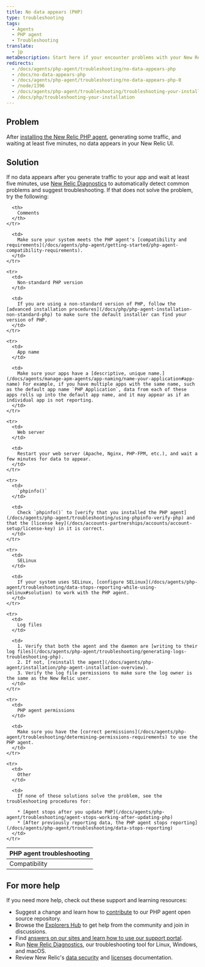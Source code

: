 ```yaml
---
title: No data appears (PHP)
type: troubleshooting
tags:
  - Agents
  - PHP agent
  - Troubleshooting
translate:
  - jp
metaDescription: Start here if your encounter problems with your New Relic PHP agent installation.
redirects:
  - /docs/agents/php-agent/troubleshooting/no-data-appears-php
  - /docs/no-data-appears-php
  - /docs/agents/php-agent/troubleshooting/no-data-appears-php-0
  - /node/1396
  - /docs/agents/php-agent/troubleshooting/troubleshooting-your-installation
  - /docs/php/troubleshooting-your-installation
---
```


## Problem

After [installing the New Relic PHP agent](/docs/agents/php-agent/installation/php-agent-installation-overview), generating some traffic, and waiting at least five minutes, no data appears in your New Relic UI.

## Solution

If no data appears after you generate traffic to your app and wait at least five minutes, use [New Relic Diagnostics](/docs/agents/manage-apm-agents/troubleshooting/new-relic-diagnostics) to automatically detect common problems and suggest troubleshooting. If that does not solve the problem, try the following:

<table>
  <thead>
    <tr>
      <th>
        PHP agent troubleshooting
      </th>

      <th>
        Comments
      </th>
    </tr>
  </thead>

  <tbody>
    <tr>
      <td>
        Compatibility
      </td>

      <td>
        Make sure your system meets the PHP agent's [compatibility and requirements](/docs/agents/php-agent/getting-started/php-agent-compatibility-requirements).
      </td>
    </tr>

    <tr>
      <td>
        Non-standard PHP version
      </td>

      <td>
        If you are using a non-standard version of PHP, follow the [advanced installation procedures](/docs/php/php-agent-installation-non-standard-php) to make sure the default installer can find your version of PHP.
      </td>
    </tr>

    <tr>
      <td>
        App name
      </td>

      <td>
        Make sure your apps have a [descriptive, unique name.](/docs/agents/manage-apm-agents/app-naming/name-your-application#app-name) For example, if you have multiple apps with the same name, such as the default app name `PHP Application`, data from each of these apps rolls up into the default app name, and it may appear as if an individual app is not reporting.
      </td>
    </tr>

    <tr>
      <td>
        Web server
      </td>

      <td>
        Restart your web server (Apache, Nginx, PHP-FPM, etc.), and wait a few minutes for data to appear.
      </td>
    </tr>

    <tr>
      <td>
        `phpinfo()`
      </td>

      <td>
        Check `phpinfo()` to [verify that you installed the PHP agent](/docs/agents/php-agent/troubleshooting/using-phpinfo-verify-php) and that the [license key](/docs/accounts-partnerships/accounts/account-setup/license-key) in it is correct.
      </td>
    </tr>

    <tr>
      <td>
        SELinux
      </td>

      <td>
        If your system uses SELinux, [configure SELinux](/docs/agents/php-agent/troubleshooting/data-stops-reporting-while-using-selinux#solution) to work with the PHP agent.
      </td>
    </tr>

    <tr>
      <td>
        Log files
      </td>

      <td>
        1. Verify that both the agent and the daemon are [writing to their log files](/docs/agents/php-agent/troubleshooting/generating-logs-troubleshooting-php).
        2. If not, [reinstall the agent](/docs/agents/php-agent/installation/php-agent-installation-overview).
        3. Verify the log file permissions to make sure the log owner is the same as the New Relic user.
      </td>
    </tr>

    <tr>
      <td>
        PHP agent permissions
      </td>

      <td>
        Make sure you have the [correct permissions](/docs/agents/php-agent/troubleshooting/determining-permissions-requirements) to use the PHP agent.
      </td>
    </tr>

    <tr>
      <td>
        Other
      </td>

      <td>
        If none of these solutions solve the problem, see the troubleshooting procedures for:

        * [Agent stops after you update PHP](/docs/agents/php-agent/troubleshooting/agent-stops-working-after-updating-php)
        * [After previously reporting data, the PHP agent stops reporting](/docs/agents/php-agent/troubleshooting/data-stops-reporting)
      </td>
    </tr>
  </tbody>
</table>

## For more help

If you need more help, check out these support and learning resources:

* Suggest a change and learn how to [contribute](https://github.com/newrelic/newrelic-php-agent/issues) to our PHP agent open source repository.
* Browse the [Explorers Hub](https://discuss.newrelic.com/) to get help from the community and join in discussions.
* Find [answers on our sites and learn how to use our support portal](https://docs.newrelic.com/docs/using-new-relic/welcome-new-relic/get-started/find-help-use-support-portal/).
* Run [New Relic Diagnostics](https://docs.newrelic.com/docs/using-new-relic/cross-product-functions/troubleshooting/new-relic-diagnostics/), our troubleshooting tool for Linux, Windows, and macOS.
* Review New Relic's [data security](https://docs.newrelic.com/docs/security/) and [licenses](https://docs.newrelic.com/docs/licenses/) documentation.
